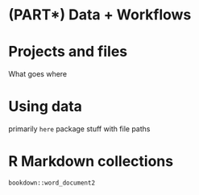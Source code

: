 # (PART\*) Data + Workflows {-}

# Projects and files

What goes where

# Using data

primarily `here` package stuff with file paths

# R Markdown collections

`bookdown::word_document2`

